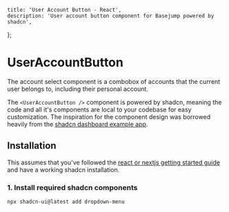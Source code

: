     title: 'User Account Button - React',
    description: 'User account button component for Basejump powered by shadcn',
};

# UserAccountButton

The account select component is a combobox of accounts that the current user belongs to, including their personal account.

The `<UserAccountButton />` component is powered by shadcn, meaning the code and all it's components are local to your codebase for easy customization.
The inspiration for the component design was borrowed heavily from the [shadcn dashboard example app](https://ui.shadcn.com/examples/dashboard).

## Installation

This assumes that you've followed the [react or nextjs getting started guide](/docs/react) and have a working shadcn installation.

### 1. Install required shadcn components
```bash
npx shadcn-ui@latest add dropdown-menu
```